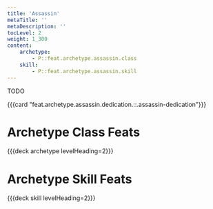 ```yaml
---
title: 'Assassin'
metaTitle: ''
metaDescription: ''
tocLevel: 2
weight: 1_300
content:
    archetype:
        - P::feat.archetype.assassin.class
    skill:
        - P::feat.archetype.assassin.skill
---
```


TODO

{{{card "feat.archetype.assassin.dedication.::.assassin-dedication"}}}

# Archetype Class Feats

{{{deck archetype levelHeading=2}}}

# Archetype Skill Feats

{{{deck skill levelHeading=2}}}
